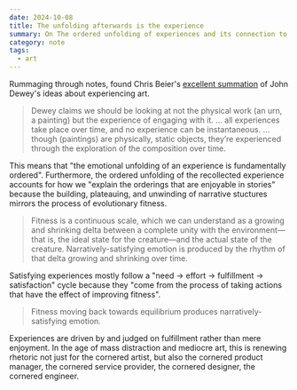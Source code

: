 ```yaml
---
date: 2024-10-08
title: The unfolding afterwards is the experience
summary: On The ordered unfolding of experiences and its connection to narrative structures
category: note
tags:
  - art
---
```


Rummaging through notes, found Chris Beier's [excellent summation](https://gravitylobby.club/dewey.html) of John Dewey's ideas about experiencing art.

> Dewey claims we should be looking at not the physical work (an urn, a painting) but the experience of engaging with it. … all experiences take place over time, and no experience can be instantaneous. …though (paintings) are physically, static objects, they’re experienced through the exploration of the composition over time.

This means that "the emotional unfolding of an experience is fundamentally ordered". Furthermore, the ordered unfolding of the recollected experience accounts for how we "explain the orderings that are enjoyable in stories" because the building, plateauing, and unwinding of narrative stuctures mirrors the process of evolutionary fitness.

> Fitness is a continuous scale, which we can understand as a growing and shrinking delta between a complete unity with the environment—that is, the ideal state for the creature—and the actual state of the creature. Narratively-satisfying emotion is produced by the rhythm of that delta growing and shrinking over time.

Satisfying experiences mostly follow a "need → effort → fulfillment → satisfaction" cycle because they "come from the process of taking actions that have the effect of improving fitness".

> Fitness moving back towards equilibrium produces narratively-satisfying emotion.

Experiences are driven by and judged on fulfillment rather than mere enjoyment. In the age of mass distraction and mediocre art, this is renewing rhetoric not just for the cornered artist, but also the cornered product manager, the cornered service provider, the cornered designer, the cornered engineer.
